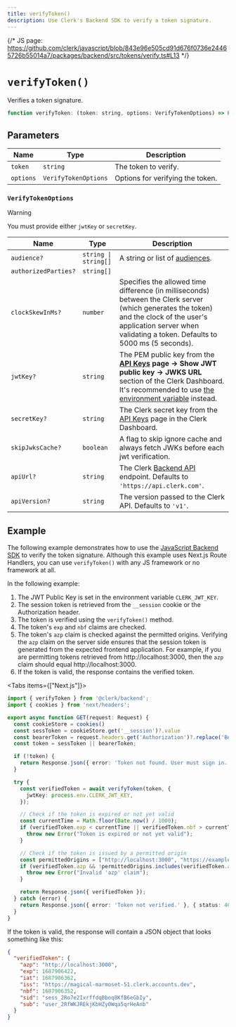 ```yaml
---
title: verifyToken()
description: Use Clerk's Backend SDK to verify a token signature.
---
```


{/* JS page: https://github.com/clerk/javascript/blob/843e96e505cd91d676f0736e24465726b55014a7/packages/backend/src/tokens/verify.ts#L13 */}

# `verifyToken()`

Verifies a token signature.

```js
function verifyToken: (token: string, options: VerifyTokenOptions) => Promise<JwtReturnType<JwtPayload, TokenVerificationError>>;
```

## Parameters

| Name | Type | Description |
| --- | --- | --- |
| `token` | `string` | The token to verify. |
| `options` | `VerifyTokenOptions` | Options for verifying the token. |

### `VerifyTokenOptions`

> [!WARNING]
> You must provide either `jwtKey` or `secretKey`.

| Name | Type | Description |
| --- | --- | --- |
| `audience?` | `string \| string[]` | A string or list of [audiences](https://datatracker.ietf.org/doc/html/rfc7519#section-4.1.3). |
| `authorizedParties?`| `string[]` | | A list of authorized parties. For example, `['http://localhost:4003', 'https://clerk.com']` |
| `clockSkewInMs?` | `number` | Specifies the allowed time difference (in milliseconds) between the Clerk server (which generates the token) and the clock of the user's application server when validating a token. Defaults to 5000 ms (5 seconds).|
| `jwtKey?` | `string` | The PEM public key from the **[API Keys](https://dashboard.clerk.com/last-active?path=api-keys) page -> Show JWT public key -> JWKS URL** section of the Clerk Dashboard. It's recommended to use [the environment variable](/docs/deployments/clerk-environment-variables) instead. |
| `secretKey?` | `string` | The Clerk secret key from the [API Keys](https://dashboard.clerk.com/last-active?path=api-keys) page in the Clerk Dashboard.  |
| `skipJwksCache?` | `boolean` | A flag to skip ignore cache and always fetch JWKs before each jwt verification. |
| `apiUrl?` | `string` | The Clerk [Backend API](/docs/reference/backend-api) endpoint. Defaults to `'https://api.clerk.com'`. |
| `apiVersion?` | `string` | The version passed to the Clerk API. Defaults to `'v1'`. |

## Example

The following example demonstrates how to use the [JavaScript Backend SDK](/docs/references/backend/overview) to verify the token signature. Although this example uses Next.js Route Handlers, you can use `verifyToken()` with any JS framework or no framework at all.

In the following example:

1. The JWT Public Key is set in the environment variable `CLERK_JWT_KEY`.
1. The session token is retrieved from the `__session` cookie or the Authorization header.
1. The token is verified using the `verifyToken()` method.
1. The token's `exp` and `nbf` claims are checked.
1. The token's `azp` claim is checked against the permitted origins. Verifying the `azp` claim on the server side ensures that the session token is generated from the expected frontend application. For example, if you are permitting tokens retrieved from http://localhost:3000, then the `azp` claim should equal http://localhost:3000.
1. If the token is valid, the response contains the verified token.

<Tabs items={["Next.js"]}>
  <Tab>
  ```ts title="app/api/verify-token/route.ts"
  import { verifyToken } from '@clerk/backend';
  import { cookies } from 'next/headers';

  export async function GET(request: Request) {
    const cookieStore = cookies()
    const sessToken = cookieStore.get('__session')?.value
    const bearerToken = request.headers.get('Authorization')?.replace('Bearer ', '');
    const token = sessToken || bearerToken;

    if (!token) {
      return Response.json({ error: 'Token not found. User must sign in.' }, { status: 401 });
    }

    try {
      const verifiedToken = await verifyToken(token, {
        jwtKey: process.env.CLERK_JWT_KEY,
      });

      // Check if the token is expired or not yet valid
      const currentTime = Math.floor(Date.now() / 1000);
      if (verifiedToken.exp < currentTime || verifiedToken.nbf > currentTime) {
        throw new Error("Token is expired or not yet valid");
      }

      // Check if the token is issued by a permitted origin
      const permittedOrigins = ["http://localhost:3000", "https://example.com"]; // Replace with your permitted origins
      if (verifiedToken.azp && !permittedOrigins.includes(verifiedToken.azp)) {
        throw new Error("Invalid 'azp' claim");
      }

      return Response.json({ verifiedToken });
    } catch (error) {
      return Response.json({ error: 'Token not verified.' }, { status: 401 });
    }
  }
  ```
  </Tab>
</Tabs>

If the token is valid, the response will contain a JSON object that looks something like this:

```json
{
  "verifiedToken": {
    "azp": "http://localhost:3000",
    "exp": 1687906422,
    "iat": 1687906362,
    "iss": "https://magical-marmoset-51.clerk.accounts.dev",
    "nbf": 1687906352,
    "sid": "sess_2Ro7e2IxrffdqBboq8KfB6eGbIy",
    "sub": "user_2RfWKJREkjKbHZy0Wqa5qrHeAnb"
  }
}
```
